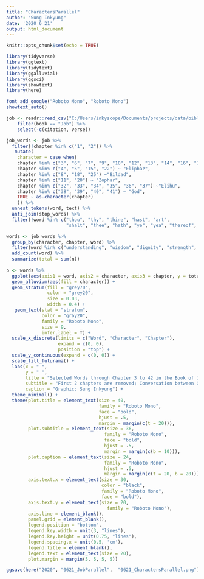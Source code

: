```yaml
---
title: "CharactersParallel"
author: "Sung Inkyung"
date: '2020 6 21'
output: html_document
---
```


```r
knitr::opts_chunk$set(echo = TRUE)
```

```r
library(tidyverse)
library(ggtext)
library(tidytext)
library(ggalluvial)
library(ggsci)
library(showtext)
library(here)

font_add_google("Roboto Mono", "Roboto Mono")
showtext_auto()

```


```r
job <- readr::read_csv("C:/Users/inkyscope/Documents/projects/data/bible_kjv_new.csv") %>% 
    filter(book == "Job") %>% 
    select(-c(citation, verse)) 

job_words <- job %>% 
  filter(!chapter %in% c("1", "2")) %>% 
   mutate(
    character = case_when(
    chapter %in% c("3", "6", "7", "9", "10", "12", "13", "14", "16", "17", "19", "21", "23", "24", "26", "27", "28", "29", "30", "31", "42") ~ "Job",
    chapter %in% c("4", "5", "15", "22") ~ "Eliphaz",
    chapter %in% c("8", "18", "25") ~"Bildad",
    chapter %in% c("11", "20") ~ "Zophar",
    chapter %in% c("32", "33", "34", "35", "36", "37") ~"Elihu",
    chapter %in% c("38", "39", "40", "41") ~ "God",
    TRUE ~ as.character(chapter)
    )) %>% 
  unnest_tokens(word, text) %>%
  anti_join(stop_words) %>%
  filter(!word %in% c("thou", "thy", "thine", "hast", "art",
                      "shalt", "thee", "hath", "ye", "yea", "thereof", "job", "god", "day", "doth", "canst", "cometh", "wilt", "dost", "wherefore", "shouldest", "lo", "uz")) 
```


```r
words <- job_words %>% 
  group_by(character, chapter, word) %>% 
  filter(word %in% c("understanding", "wisdom", "dignity", "strength", "righteous", "words")) %>% 
  add_count(word) %>% 
  summarize(total = sum(n))
  
p <- words %>% 
  ggplot(aes(axis1 = word, axis2 = character, axis3 = chapter, y = total)) +
  geom_alluvium(aes(fill = character)) +
  geom_stratum(fill = "grey70", 
               color = "grey20", 
               size = 0.03, 
               width = 0.4) +
   geom_text(stat = "stratum", 
             color = "gray20",
             family = "Roboto Mono",
             size = 9,
             infer.label = T) +
  scale_x_discrete(limits = c("Word", "Character", "Chapter"),
                   expand = c(0, 0),
                   position = "top") +
  scale_y_continuous(expand = c(0, 0)) +
  scale_fill_futurama() +
  labs(x = " ",
       y = " ",
       title = "Selected Words through Chapter 3 to 42 in the Book of Job",
       subtitle = "First 2 chapters are removed; Conversation between God and Satan",
       caption = "Graphic: Sung Inkyung") +
  theme_minimal() +
  theme(plot.title = element_text(size = 40,
                                  family = "Roboto Mono",
                                  face = "bold",
                                  hjust = .5,
                                  margin = margin(c(t = 20))),
        plot.subtitle = element_text(size = 36,
                                    family = "Roboto Mono",
                                    face = "bold",
                                    hjust = .5,
                                    margin = margin(c(b = 10))),
        plot.caption = element_text(size = 24,
                                    family = "Roboto Mono",
                                    hjust = .5,
                                    margin = margin(c(t = 20, b = 20))),
        axis.text.x = element_text(size = 30, 
                                   color = "black", 
                                   family = "Roboto Mono",
                                   face = "bold"),
        axis.text.y = element_text(size = 20, 
                                     family = "Roboto Mono"),
        axis.line = element_blank(),
        panel.grid = element_blank(),
        legend.position = "bottom",
        legend.key.width = unit(3, "lines"),
        legend.key.height = unit(0.75, "lines"),
        legend.spacing.x = unit(0.5, 'cm'),
        legend.title = element_blank(),
        legend.text = element_text(size = 20),
        plot.margin = margin(5, 5, 5, 5))

ggsave(here("2020", "0621_JobParallel",  "0621_CharactersParallel.png"), width = 22, height = 25, units = "cm")
```
